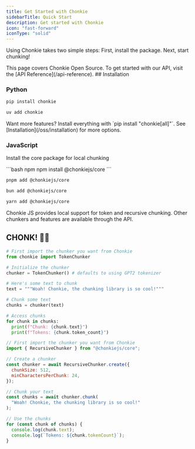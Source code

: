 ```yaml
---
title: Get Started with Chonkie
sidebarTitle: Quick Start
description: Get started with Chonkie
icon: "fast-forward"
iconType: "solid"
---
```


Using Chonkie takes two simple steps: First, install the package. Next, start chunking!

<Info>
  This page covers Chonkie Open Source. To get started with our API, visit the
  [API Reference](/api-reference).
</Info>
## Installation

### Python

<CodeGroup>

```bash pip
pip install chonkie
```

```bash uv
uv add chonkie
```

</CodeGroup>

<Note>
  Want more features? Install everything with `pip install "chonkie[all]"`. See
  [Installation](/oss/installation) for more options.
</Note>

### JavaScript

Install the core package for local chunking

<CodeGroup>
```bash npm
npm install @chonkiejs/core
```

```bash pnpm
pnpm add @chonkiejs/core
```

```bash bun
bun add @chonkiejs/core
```

```bash yarn
yarn add @chonkiejs/core
```

</CodeGroup>

<Note>
  Chonkie JS provides local support for token and recursive chunking. Other
  chunkers and features are available through the API.
</Note>

## CHONK! 🦛✨

<CodeGroup>

```python Python
# First import the chunker you want from Chonkie
from chonkie import TokenChunker

# Initialize the chunker
chunker = TokenChunker() # defaults to using GPT2 tokenizer

# Here's some text to chunk
text = """Woah! Chonkie, the chunking library is so cool!"""

# Chunk some text
chunks = chunker(text)

# Access chunks
for chunk in chunks:
  print(f"Chunk: {chunk.text}")
  print(f"Tokens: {chunk.token_count}")
```

```javascript JavaScript
// First import the chunker you want from Chonkie
import { RecursiveChunker } from "@chonkiejs/core";

// Create a chunker
const chunker = await RecursiveChunker.create({
  chunkSize: 512,
  minCharactersPerChunk: 24,
});

// Chunk your text
const chunks = await chunker.chunk(
  "Woah! Chonkie, the chunking library is so cool!"
);

// Use the chunks
for (const chunk of chunks) {
  console.log(chunk.text);
  console.log(`Tokens: ${chunk.tokenCount}`);
}
```

</CodeGroup>
